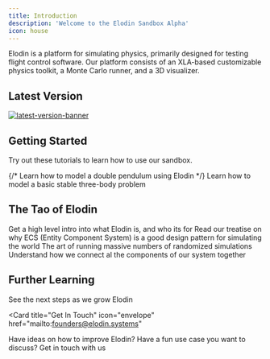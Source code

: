 ```yaml
---
title: Introduction
description: 'Welcome to the Elodin Sandbox Alpha'
icon: house
---
```

Elodin is a platform for simulating physics, primarily designed for testing flight control software.
Our platform consists of an XLA-based customizable physics toolkit, a Monte Carlo runner, and a 3D visualizer.

## Latest Version

[![latest-version-banner](/assets/v010-banner.png)](/updates/2023-01-25-v010)

## Getting Started

Try out these tutorials to learn how to use our sandbox.

<CardGroup cols={1}>
  {/* <Card
    title="Double Pendulum Tutorial"
    icon="tornado"
    href="tutorial/double-pend"
  >
  Learn how to model a double pendulum using Elodin
  </Card> */}
  <Card
    title="Three-Body Problem"
    icon="solar-system"
    href="tutorial/3-body"
  >
  Learn how to model a basic stable three-body problem
  </Card>
</CardGroup>

## The Tao of Elodin
<CardGroup cols={2}>
  <Card
    title="What is Elodin?"
    icon="map"
    href="tao/what"
  >
  Get a high level intro into what Elodin is, and who its for
  </Card>
  <Card
    title="ECS for Physics"
    icon="cubes"
    href="tao/ecs"
  >
    Read our treatise on why ECS (Entity Component System) is a good design pattern for simulating the world
  </Card>
  <Card
    title="Monte Carlo Simulations"
    icon="dice"
    href="tao/monte-carlo"
   >
    The art of running massive numbers of randomized simulations
  </Card>
  <Card
    title="Data Flow"
    icon="utility-pole-double"
    href="tao/data-flow"
   >
   Understand how we connect al the components of our system together
  </Card>
</CardGroup>



## Further Learning


<CardGroup cols={2}>
  <Card
    title="Roadmap"
    icon="road"
    href="updates/roadmap"
  >
  See the next steps as we grow Elodin
  </Card>

  <Card
    title="Get In Touch"
    icon="envelope"
    href="mailto:founders@elodin.systems"
  >
  Have ideas on how to improve Elodin? Have a fun use case you want to discuss?
  Get in touch with us
  </Card>
 </CardGroup>
